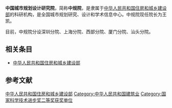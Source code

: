{{expand|time=2016-08-25T01:52:44+00:00}}
'''中国城市规划设计研究院'''，简称'''中规院'''，是隶属于[[中华人民共和国住房和城乡建设部|中华人民共和国住房和城乡建设部]]的科研机构，是全国城市规划研究、设计和学术信息中心。中规院现任院长为王凯。

目前，中规院分设深圳分院、上海分院、西部分院、厦门分院、汕头分院。

== 相关条目 ==
*[[中华人民共和国住房和城乡建设部|中华人民共和国住房和城乡建设部]]

==参考文献==
{{reflist}}

[[Category:中华人民共和国住房和城乡建设部|]]
[[Category:中华人民共和国建筑业|Category:中华人民共和国建筑业]]
[[Category:国家科学技术进步奖二等奖获奖单位|Category:国家科学技术进步奖二等奖获奖单位]]